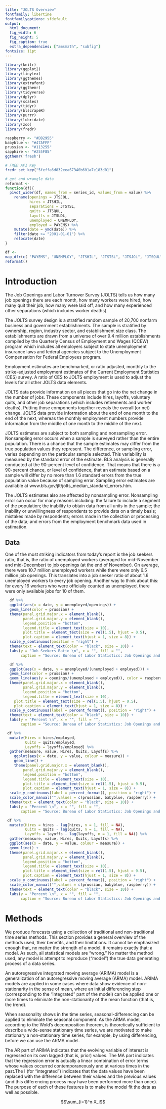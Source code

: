 ```yaml
---
title: "JOLTS Overview"
fontfamily: libertine
fontfamilyoptions: sfdefault
output: 
  html_document:
  fig_width: 6
  fig_height: 5
  fig_caption: true
  extra_dependencies: ["amsmath", "subfig"]
fontsize: 11pt
---
```


  ```r
library(knitr)
library(ggplot2)
library(tinytex)
library(ggthemes)
library(extrafont)
library(ggthemr)
library(tidyverse)
library(dplyr)
library(scales)
library(tidyr)
library(blscrapeR)
library(purrr)
library(lubridate)
library(zoo)
library(fredr)
```

```r
raspberry <- "#DB2955"
babyblue <- "#47AFFF"
prussian <- "#113255"
sapphire <- "#255F85"
ggthemr('fresh')
```

  ```r
  # FRED API Key
fredr_set_key("5feffa6d832eea67340b601a7e183d01")

# get and wrangle data
reformat <- 
  function(df){
    pivot_wider(df, names_from = series_id, values_from = value) %>%
      rename(openings = JTSJOL, 
             hires = JTSHIL,
             separations = JTSTSL,
             quits = JTSQUL,
             layoffs = JTSLDL,
             unemployed = UNEMPLOY,
             employed = PAYEMS) %>%
      mutate(date = ymd(date)) %>%
      filter(date >= "2001-01-01") %>%
      relocate(date)
  }

df <-
  map_dfr(c( "PAYEMS", "UNEMPLOY", "JTSHIL", "JTSTSL", "JTSJOL", "JTSQUL", "JTSLDL"), fredr) %>%
  reformat()
  ```

# Introduction
The Job Openings and Labor Turnover Survey (JOLTS) tells us how many job openings there are each month, how many workers were hired, how many quit their job, how many were laid off, and how many experienced other separations (which includes worker deaths).

The JOLTS survey design is a stratified random sample of 20,700 nonfarm business and government 
establishments. The sample is stratified by ownership, region, industry sector, and establishment size class. The  establishments are drawn from a universe of over 9.4 million establishments compiled by the Quarterly Census of Employment and Wages (QCEW) program which includes all employers subject to state unemployment insurance laws and federal agencies subject to the Unemployment Compensation for Federal Employees program.

Employment estimates are benchmarked, or ratio adjusted, monthly to the strike-adjusted employment estimates of the Current Employment Statistics (CES) survey. A ratio of CES to JOLTS employment is used to adjust the levels for all other JOLTS data elements.

JOLTS data provide information on all pieces that go into the net change in the number of jobs. These components include hires, layoffs, voluntary quits, and other job separations (which includes retirements and worker deaths). Putting those components together reveals the overall (or net) change. JOLTS data provide information about the end of one month to the end of the next, whereas the monthly employment numbers provide information from the middle of one month to the middle of the next.

JOLTS estimates are subject to both sampling and nonsampling error. Nonsampling error occurs when a sample 
is surveyed rather than the entire population. There is a chance that the sample estimates may differ from the true 
population values they represent. The difference, or sampling error, varies depending on the particular sample 
selected. This variability is measured by the standard error of the estimate. BLS analysis is generally conducted at the 90-percent level of confidence. That means that there is a 90-percent chance, or level of confidence, that an estimate based on a sample will differ by no more than 1.6 standard errors from the true population value because of  sampling error. Sampling error estimates are available at www.bls.gov/jlt/jolts_median_standard_errors.htm.

The JOLTS estimates also are affected by nonsampling error. Nonsampling error can occur for many reasons 
including: the failure to include a segment of the population; the inability to obtain data from all units in the sample; the inability or unwillingness of respondents to provide data on a timely basis; mistakes made by respondents; errors made in the collection or processing of the data; and errors from the employment benchmark data used in estimation.

## Data

One of the most striking indicators from today’s report is the job seekers ratio, that is, the ratio of unemployed workers (averaged for mid-November and mid-December) to job openings (at the end of November). On average, there were 10.7 million unemployed workers while there were only 6.5 million job openings. This translates into a job seeker ratio of about 1.6 unemployed workers to every job opening. Another way to think about this: for every 16 workers who were officially counted as unemployed, there were only available jobs for 10 of them.

```r
  df %>%
  ggplot(aes(x = date, y = unemployed/openings)) +
  geom_line(color = prussian) + 
  theme(panel.grid.major.x = element_blank(),
        panel.grid.major.y = element_blank(),
        legend.position = "bottom",
        legend.title = element_text(size = 10),
        plot.title = element_text(size = rel(1.5), hjust = 0.5),
        plot.caption = element_text(hjust = 1, size = 8)) +
  scale_y_continuous(position = "right") +
  theme(text = element_text(color = "black", size = 10)) + 
  labs(y = "Job Seekers Ratio \n", x = "", fill = "",
       caption = "Source: Bureau of Labor Statistics: Job Openings and Labor Turnover Survey")
```       
       
```r
  df %>%
  ggplot(aes(x = date, y = unemployed/(unemployed + employed))) +
  geom_line(color = prussian) +
  geom_line(aes(y = openings/(unemployed + employed)), color = raspberry) +
  theme(panel.grid.major.x = element_blank(),
        panel.grid.major.y = element_blank(),
        legend.position = "bottom",
        legend.title = element_text(size = 10),
    plot.title = element_text(size = rel(1.5), hjust = 0.5),
    plot.caption = element_text(hjust = 1, size = 8)) +
  scale_y_continuous(label = percent_format(), position = "right") +
  theme(text = element_text(color = "black", size = 10)) + 
  labs(y = "Percent \n", x = "", fill = "",
       caption = "Source: Bureau of Labor Statistics: Job Openings and Labor Turnover Survey")
```

```r
 df %>%
  mutate(Hires = hires/employed,
         Quits = quits/employed,
         Layoffs = layoffs/employed) %>%
  gather(measure, value, Hires, Quits, Layoffs) %>%
    ggplot(aes(x = date, y = value, colour = measure)) +
    geom_line() +
    theme(panel.grid.major.x = element_blank(),
        panel.grid.major.y = element_blank(),
        legend.position = "bottom",
        legend.title = element_text(size = 10),
        plot.title = element_text(size = rel(1.5), hjust = 0.5),
        plot.caption = element_text(hjust = 1, size = 8)) +
  scale_y_continuous(label = percent_format(), position = "right") +
  scale_color_manual("",values = c(prussian, babyblue, raspberry)) +
  theme(text = element_text(color = "black", size = 10)) + 
  labs(y = "Percent \n", x = "", fill = "",
       caption = "Source: Bureau of Labor Statistics: Job Openings and Labor Turnover Survey")
```

```r
 df %>%
  mutate(Hires = hires - lag(hires, n = 1, fill = NA),
         Quits = quits - lag(quits, n = 1, fill = NA),
         Layoffs = layoffs - lag(layoffs, n = 1, fill = NA)) %>%
  gather(measure, value, Hires, Quits, Layoffs) %>%
  ggplot(aes(x = date, y = value, colour = measure)) +
  geom_line() +
  theme(panel.grid.major.x = element_blank(),
        panel.grid.major.y = element_blank(),
        legend.position = "bottom",
        legend.title = element_text(size = 10),
        plot.title = element_text(size = rel(1.5), hjust = 0.5),
        plot.caption = element_text(hjust = 1, size = 8)) +
  scale_y_continuous(label = percent_format(), position = "right") +
  scale_color_manual("",values = c(prussian, babyblue, raspberry)) +
  theme(text = element_text(color = "black", size = 10)) + 
  labs(y = "Percent \n", x = "", fill = "",
       caption = "Source: Bureau of Labor Statistics: Job Openings and Labor Turnover Survey")
```


# Methods

We produce forecasts using a collection of traditional and non-traditional time series methods. This section provides a general overview of the methods used, their benefits, and their limitations. It cannot be emphasized enough that, no matter the strength of a model, it remains exactly that:  a model. As such, all statistical models are “wrong.” No matter the method used, any model is attempt to reproduce (“model”) the true data generating process of a data series. 

An autoregressive integrated moving average (ARIMA) model is a generalization of an autoregressive moving average (ARMA) model. ARIMA models are applied in some cases where data show evidence of non-stationarity in the sense of mean, where an initial differencing step (corresponding to the "integrated" part of the model) can be applied one or more times to eliminate the non-stationarity of the mean function (that is, the trend).

When seasonality shows in the time series,  seasonal-differencing can be applied to eliminate the seasonal component. As the ARMA model, according to the Wold's decomposition theorem, is theoretically sufficient to describe a wide-sense stationary time series, we are motivated to make stationary a non-stationary time series, for example, by using differencing, before we can use the ARMA model.

The AR part of ARIMA indicates that the evolving variable of interest is regressed on its own lagged (that is, prior) values. The MA part indicates that the regression error is actually a linear combination of error terms whose values occurred contemporaneously and at various times in the past.The I (for "integrated") indicates that the data values have been replaced with the difference between their values and the previous values (and this differencing process may have been performed more than once). The purpose of each of these features is to make the model fit the data as well as possible.


$$\sum_{i=1}^n X_i$$
